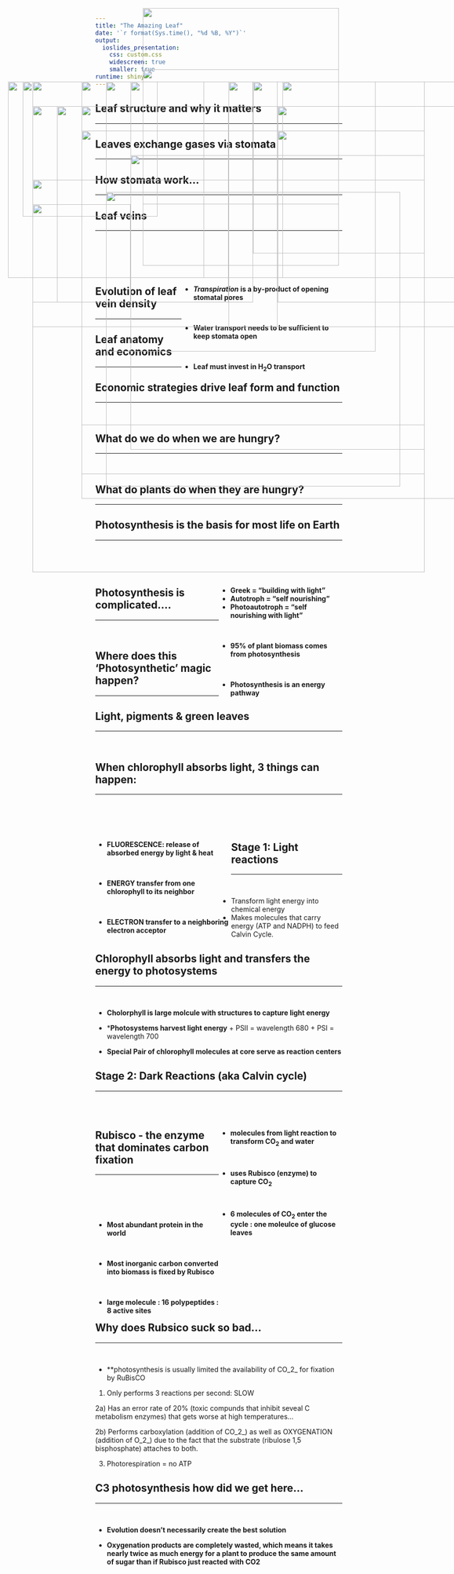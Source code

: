 ```yaml
---
title: "The Amazing Leaf"
date: '`r format(Sys.time(), "%d %B, %Y")`'
output: 
  ioslides_presentation:
    css: custom.css
    widescreen: true
    smaller: true
runtime: shiny
---
```


##

<IMG STYLE="position:absolute; TOP:50px; LEFT:325px; WIDTH:400px; HEIGHT:6000x" SRC="images/plantbiomass.png">

## Leaf structure and why it matters
<hr>

<IMG STYLE="position:absolute; TOP:200px; LEFT:200px; WIDTH:700px; HEIGHT:500x" SRC="images/leaf_structure.jpg">

## Leaves exchange gases via stomata
<hr>

<IMG STYLE="position:absolute; TOP:250px; LEFT:100px; WIDTH:400px; HEIGHT:400x" SRC="images/stomata.png">

<IMG STYLE="position:absolute; TOP:200px; LEFT:550px; WIDTH:350px; HEIGHT:450x" SRC="images/stomatal_evolution.jpg">


## How stomata work...
<hr>

<IMG STYLE="position:absolute; TOP:200px; LEFT:100px; WIDTH:500px; HEIGHT:400x" SRC="images/stomata4a.jpg">

<IMG STYLE="position:absolute; TOP:200px; LEFT:500px; WIDTH:500px; HEIGHT:400x" SRC="images/stomata4b.jpg">

## Leaf veins
<hr>
<br/>
<br/>
<br/>
<br/>

<div style="float: right; width: 65%;">
* **_Transpiration_ is a by‐product of opening stomatal pores**

<br/>

* **Water transport needs to be sufficient to keep stomata open** 

<br/>

* **Leaf must invest in H~2~O transport**

</div>

<IMG STYLE="position:absolute; TOP:200px; LEFT:80px; WIDTH:275px; HEIGHT:400x" SRC="images/leafveins.jpg">

## Evolution of leaf vein density
<hr>

<IMG STYLE="position:absolute; TOP:250px; LEFT:200px; WIDTH:800px; HEIGHT:400x" SRC="images/vein_evolution.jpg">

## Leaf anatomy and economics
<hr>

<IMG STYLE="position:absolute; TOP:175px; LEFT:325px; WIDTH:400px; HEIGHT:300x" SRC="images/stomata5.jpg">

<IMG STYLE="position:absolute; TOP:425px; LEFT:250px; WIDTH:600px; HEIGHT:300x" SRC="images/vein_density.jpg">

## Economic strategies drive leaf form and function
<hr>
<br/>

<IMG STYLE="position:absolute; TOP:200px; LEFT:200px; WIDTH:700px; HEIGHT:400px" SRC="images/leafeconomics.jpeg">

## What do we do when we are hungry?
<hr>
<br/>

<IMG STYLE="position:absolute; TOP:250px; LEFT:150px; WIDTH:400px; HEIGHT:300x" SRC="images/hangry.png">

<IMG STYLE="position:absolute; TOP:250px; LEFT:600px; WIDTH:400px; HEIGHT:400x" SRC="images/fastfood.jpg">

## What do plants do when they are hungry?
<hr>
    
<IMG STYLE="position:absolute; TOP:300px; LEFT:200px; WIDTH:700px; HEIGHT:500x" SRC="images/candy.png">

## Photosynthesis is the basis for most life on Earth
<hr>
<br/>
<br/>
<br/>

<div style="float: right; width: 50%;">

* **Greek = “building with light”**
* **Autotroph = “self nourishing”**
* **Photoautotroph = “self nourishing with light”**

<br/>

* **95% of plant biomass comes from photosynthesis**

<br/>

* **Photosynthesis is an energy pathway**

 </div>
 
<IMG STYLE="position:absolute; TOP:200px; LEFT:50px; WIDTH:400px; HEIGHT:400x" SRC="images/leaf_solar.jpg">

## Photosynthesis is complicated....
<hr>
<br/>

<IMG STYLE="position:absolute; TOP:200px; LEFT:250px; WIDTH:550px; HEIGHT:550px" SRC="images/scholar.jpg">

## Where does this 'Photosynthetic' magic happen?
<hr>

<IMG STYLE="position:absolute; TOP:250px; LEFT:100px; WIDTH:400px; HEIGHT:400x" SRC="images/chlroplasts.png">

<IMG STYLE="position:absolute; TOP:250px; LEFT:600px; WIDTH:400px; HEIGHT:400x" SRC="images/chlroplasts3.png">

## Light, pigments & green leaves
<hr>
<br/>

<IMG STYLE="position:absolute; TOP:200px; LEFT:300px; WIDTH:500px; HEIGHT:500x" SRC="images/light_spectrum.jpg">

## When chlorophyll absorbs light, 3 things can happen:
<hr>
<br/>
<br/>
<br/>

<div style="float: left; width: 55%;">

* **FLUORESCENCE: release of absorbed energy by light & heat**

<br/>

* **ENERGY transfer from one chlorophyll to its neighbor**

<br/>

* **ELECTRON transfer to a neighboring electron acceptor**

 </div>

<IMG STYLE="position:absolute; TOP:200px; LEFT:610px; WIDTH:400px; HEIGHT:400x" SRC="images/chlroplasts_light.png">
 
## Stage 1: Light reactions
<hr>
<br/>

* Transform light energy into chemical energy
* Makes molecules that carry energy (ATP and NADPH) to feed Calvin Cycle.

<IMG STYLE="position:absolute; TOP:400px; LEFT:100px; WIDTH:800px; HEIGHT:400x" SRC="images/photosystems2.png">

## Chlorophyll absorbs light and transfers the energy to photosystems
<hr>
<br/>

* **Cholorphyll is large molcule with structures to capture light energy**

* ***Photosystems harvest light energy**
      + PSII = wavelength 680 
      + PSI = wavelength 700

* **Special Pair of chlorophyll molecules at core serve as reaction centers**

<IMG STYLE="position:absolute; TOP:300px; LEFT:600px; WIDTH:300px; HEIGHT:300x" SRC="images/photosystems.png">

## Stage 2: Dark Reactions (aka Calvin cycle)
<hr>
<br/>
<br/>

<div style="float: right; width: 50%;">

* **molecules from light reaction to transform CO~2~ and water**

<br/>

* **uses Rubisco (enzyme) to capture CO~2~**

<br/>

* **6 molecules of CO~2~ enter the cycle : one moleulce of glucose leaves**
 </div>
 
<IMG STYLE="position:absolute; TOP:200px; LEFT:100px; WIDTH:450px; HEIGHT:450x" SRC="images/calvin.jpg">

## Rubisco - the enzyme that dominates carbon fixation
<hr>
<br/>
<br/>
<br/>

<IMG STYLE="position:absolute; TOP:250px; LEFT:100px; WIDTH:400px; HEIGHT:400x" SRC="images/rubisco.jpg">

<div style="float: right; width: 50%;">

* **Most abundant protein in the world**

<br/>

* **Most inorganic carbon converted into biomass is fixed by Rubisco**

<br/>

* **large molecule : 16 polypeptides : 8 active sites**

</div>

## Why does Rubsico suck so bad...
<hr>
<br/>

* **photosynthesis is usually limited  the availability of CO_2_ for fixation by RuBisCO

1) Only performs 3 reactions per second: SLOW

2a) Has an error rate of 20% (toxic compunds that inhibit seveal C metabolism enzymes) that gets worse at high temperatures...

2b) Performs carboxylation (addition of CO_2_) as well as OXYGENATION (addition of O_2_) due to the fact that the substrate (ribulose 1,5 bisphosphate) attaches to both. 

3) Photorespiration = no ATP

<IMG STYLE="position:absolute; TOP:250px; LEFT:600px; WIDTH:400px; HEIGHT:400x" SRC="images/photo.jpg">

<IMG STYLE="position:absolute; TOP:450px; LEFT:100px; WIDTH:200px; HEIGHT:200x" SRC="images/rubisco2.jpg">

## C3 photosynthesis how did we get here...
<hr>
<br/>

* **Evolution doesn't necessarily create the best solution**

<IMG STYLE="position:absolute; TOP:350px; LEFT:300px; WIDTH:600px; HEIGHT:400x" SRC="images/photorespiration.jpeg">

* **Oxygenation products are completely wasted, which means it takes nearly twice as much energy for a plant to produce the same amount of sugar than if Rubisco just reacted with CO2**
 